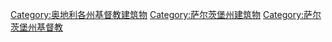 [[Category:奥地利各州基督教建筑物|Category:奥地利各州基督教建筑物]]
[[Category:萨尔茨堡州建筑物|Category:萨尔茨堡州建筑物]]
[[Category:萨尔茨堡州基督教|Category:萨尔茨堡州基督教]]